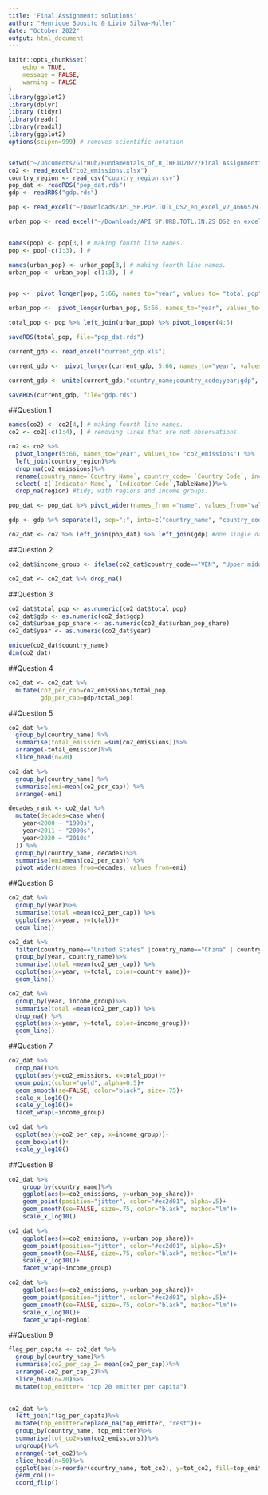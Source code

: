 ```yaml
---
title: 'Final Assignment: solutions'
author: "Henrique Sposito & Livio Silva-Muller"
date: "October 2022"
output: html_document
---
```


```r
knitr::opts_chunk$set(
	echo = TRUE,
	message = FALSE,
	warning = FALSE
)
library(ggplot2)
library(dplyr)
library (tidyr)
library(readr)
library(readxl)
library(ggplot2)
options(scipen=999) # removes scientific notation


setwd("~/Documents/GitHub/Fundamentals_of_R_IHEID2022/Final Assignment")
co2 <- read_excel("co2_emissions.xlsx")
country_region <- read_csv("country_region.csv")
pop_dat <- readRDS("pop_dat.rds")
gdp <- readRDS("gdp.rds")

```

```r
pop <- read_excel("~/Downloads/API_SP.POP.TOTL_DS2_en_excel_v2_4666579.xls")

urban_pop <- read_excel("~/Downloads/API_SP.URB.TOTL.IN.ZS_DS2_en_excel_v2_4663801.xls")


names(pop) <- pop[3,] # making fourth line names.
pop <- pop[-c(1:3), ] #

names(urban_pop) <- urban_pop[3,] # making fourth line names.
urban_pop <- urban_pop[-c(1:3), ] #


pop <-  pivot_longer(pop, 5:66, names_to="year", values_to= "total_pop") %>% select(c(1,2,5,6)) %>% filter(year > 1989)

urban_pop <-  pivot_longer(urban_pop, 5:66, names_to="year", values_to= "urban_pop_share") %>% select(c(1,2,5,6)) %>% filter(year > 1989)

total_pop <- pop %>% left_join(urban_pop) %>% pivot_longer(4:5)

saveRDS(total_pop, file="pop_dat.rds")

```

```r

current_gdp <- read_excel("current_gdp.xls")

current_gdp <-  pivot_longer(current_gdp, 5:66, names_to="year", values_to= "gdp") %>% select(c(1,2,5,6)) %>% filter(year > 1989) %>% drop_na(gdp)

current_gdp <- unite(current_gdp,"country_name;country_code;year;gdp", sep=";")

saveRDS(current_gdp, file="gdp.rds")

```

##Question 1
```r
names(co2) <- co2[4,] # making fourth line names.
co2 <- co2[-c(1:4), ] # removing lines that are not observations.

co2 <- co2 %>% 
  pivot_longer(5:66, names_to="year", values_to= "co2_emissions") %>% 
  left_join(country_region)%>%
  drop_na(co2_emissions)%>%
  rename(country_name=`Country Name`, country_code= `Country Code`, income_group= `IncomeGroup`, region=Region)%>%
  select(-c(`Indicator Name`, `Indicator Code`,TableName))%>%
  drop_na(region) #tidy, with regions and income groups.

pop_dat <- pop_dat %>% pivot_wider(names_from ="name", values_from="value") %>% rename(country_name=`Country Name`, country_code= `Country Code`)

gdp <- gdp %>% separate(1, sep=";", into=c("country_name", "country_code", "year", "gdp")) #tidy

co2_dat <- co2 %>% left_join(pop_dat) %>% left_join(gdp) #one single dataset
```

##Question 2
```r
co2_dat$income_group <- ifelse(co2_dat$country_code=="VEN", "Upper middle income", co2_dat$income_group)

co2_dat <- co2_dat %>% drop_na()
```

##Question 3
```r
co2_dat$total_pop <- as.numeric(co2_dat$total_pop)
co2_dat$gdp <- as.numeric(co2_dat$gdp)
co2_dat$urban_pop_share <- as.numeric(co2_dat$urban_pop_share)
co2_dat$year <- as.numeric(co2_dat$year)

unique(co2_dat$country_name)
dim(co2_dat)

```

##Question 4
```r
co2_dat <- co2_dat %>%
  mutate(co2_per_cap=co2_emissions/total_pop,
         gdp_per_cap=gdp/total_pop)
```

##Question 5
```r
co2_dat %>%
  group_by(country_name) %>%
  summarise(total_emission =sum(co2_emissions))%>%
  arrange(-total_emission)%>%
  slice_head(n=20)
```

```r
co2_dat %>% 
  group_by(country_name) %>%
  summarise(emi=mean(co2_per_cap)) %>%
  arrange(-emi)
```

```r
decades_rank <- co2_dat %>%
  mutate(decades=case_when(
    year<2000 ~ "1990s",
    year<2011 ~ "2000s",
    year<2020 ~ "2010s"
  )) %>%
  group_by(country_name, decades)%>%
  summarise(emi=mean(co2_per_cap)) %>%
  pivot_wider(names_from=decades, values_from=emi)
```

##Question 6

```r
co2_dat %>%
  group_by(year)%>%
  summarise(total =mean(co2_per_cap)) %>%
  ggplot(aes(x=year, y=total))+
  geom_line()
```

```r
co2_dat %>%
  filter(country_name=="United States" |country_name=="China" | country_name=="India" ) %>%
  group_by(year, country_name)%>%
  summarise(total =mean(co2_per_cap)) %>%
  ggplot(aes(x=year, y=total, color=country_name))+
  geom_line()
```

```r
co2_dat %>%
  group_by(year, income_group)%>%
  summarise(total =mean(co2_per_cap)) %>%
  drop_na() %>%
  ggplot(aes(x=year, y=total, color=income_group))+
  geom_line()
```

##Question 7

```r
co2_dat %>%
  drop_na()%>%
  ggplot(aes(y=co2_emissions, x=total_pop))+
  geom_point(color="gold", alpha=0.5)+
  geom_smooth(se=FALSE, color="black", size=.75)+
  scale_x_log10()+
  scale_y_log10()+
  facet_wrap(~income_group)
```

```r
co2_dat %>% 
  ggplot(aes(y=co2_per_cap, x=income_group))+
  geom_boxplot()+
  scale_y_log10()
```

##Question 8

```r
co2_dat %>%
    group_by(country_name)%>%
    ggplot(aes(x=co2_emissions, y=urban_pop_share))+
    geom_point(position="jitter", color="#ec2d01", alpha=.5)+
    geom_smooth(se=FALSE, size=.75, color="black", method="lm")+
    scale_x_log10()
```

```r
co2_dat %>%
    ggplot(aes(x=co2_emissions, y=urban_pop_share))+
    geom_point(position="jitter", color="#ec2d01", alpha=.5)+
    geom_smooth(se=FALSE, size=.75, color="black", method="lm")+
    scale_x_log10()+
    facet_wrap(~income_group)
```

```r
co2_dat %>%
    ggplot(aes(x=co2_emissions, y=urban_pop_share))+
    geom_point(position="jitter", color="#ec2d01", alpha=.5)+
    geom_smooth(se=FALSE, size=.75, color="black", method="lm")+
    scale_x_log10()+
    facet_wrap(~region)
```

##Question 9

```r

flag_per_capita <- co2_dat %>%
  group_by(country_name)%>%
  summarise(co2_per_cap_2= mean(co2_per_cap))%>%
  arrange(-co2_per_cap_2)%>%
  slice_head(n=20)%>%
  mutate(top_emitter= "top 20 emitter per capita")
  

co2_dat %>% 
  left_join(flag_per_capita)%>%
  mutate(top_emitter=replace_na(top_emitter, "rest"))+
  group_by(country_name, top_emitter)%>%
  summarise(tot_co2=sum(co2_emissions))%>%
  ungroup()%>%
  arrange(-tot_co2)%>%
  slice_head(n=50)%>%
  ggplot(aes(x=reorder(country_name, tot_co2), y=tot_co2, fill=top_emitter))+
  geom_col()+
  coord_flip()
  
```

